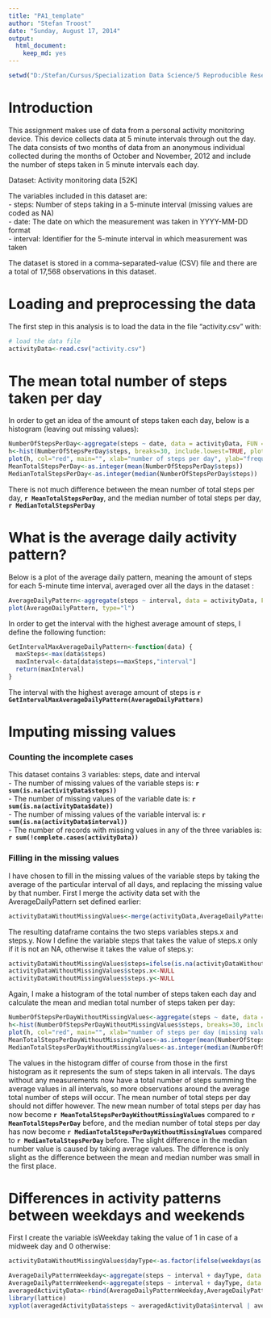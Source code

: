 ```yaml
---
title: "PA1_template"
author: "Stefan Troost"
date: "Sunday, August 17, 2014"
output:
  html_document:
    keep_md: yes
---
```


```r
setwd("D:/Stefan/Cursus/Specialization Data Science/5 Reproducible Research/Peer Assessment 1/")
```

# Introduction
This assignment makes use of data from a personal activity monitoring device. This device collects data at 5 minute intervals through out the day. The data consists of two months of data from an anonymous individual collected during the months of October and November, 2012 and include the number of steps taken in 5 minute intervals each day.  
  
Dataset: Activity monitoring data [52K]  
  
The variables included in this dataset are:  
- steps: Number of steps taking in a 5-minute interval (missing values are coded as NA)  
- date: The date on which the measurement was taken in YYYY-MM-DD format  
- interval: Identifier for the 5-minute interval in which measurement was taken  
  
The dataset is stored in a comma-separated-value (CSV) file and there are a total of 17,568 observations in this dataset.

# Loading and preprocessing the data
The first step in this analysis is to load the data in the file "activity.csv" with:
```r
# load the data file
activityData<-read.csv("activity.csv")
```

# The mean total number of steps taken per day
In order to get an idea of the amount of steps taken each day, below is a histogram  (leaving out missing values):  
```r
NumberOfStepsPerDay<-aggregate(steps ~ date, data = activityData, FUN = sum, na.action = na.omit)
h<-hist(NumberOfStepsPerDay$steps, breaks=30, include.lowest=TRUE, plot=FALSE)
plot(h, col="red", main="", xlab="number of steps per day", ylab="frequency (%)")
MeanTotalStepsPerDay<-as.integer(mean(NumberOfStepsPerDay$steps))
MedianTotalStepsPerDay<-as.integer(median(NumberOfStepsPerDay$steps))
```
  
There is not much difference between the mean number of total steps per day, **`r MeanTotalStepsPerDay`**, and the median number of total steps per day, **`r MedianTotalStepsPerDay`**

# What is the average daily activity pattern?
Below is a plot of the average daily pattern, meaning the amount of steps for each 5-minute time interval, averaged over all the days in the dataset :  
```r
AverageDailyPattern<-aggregate(steps ~ interval, data = activityData, FUN = mean, na.action = na.omit)
plot(AverageDailyPattern, type="l")
```

In order to get the interval with the highest average amount of steps, I define the following function:  
```r
GetIntervalMaxAverageDailyPattern<-function(data) {
  maxSteps<-max(data$steps)
  maxInterval<-data[data$steps==maxSteps,"interval"]
  return(maxInterval)
}
```

The interval with the highest average amount of steps is **`r GetIntervalMaxAverageDailyPattern(AverageDailyPattern)`**

# Imputing missing values
### Counting the incomplete cases
This dataset contains 3 variables: steps, date and interval  
- The number of missing values of the variable steps is: **`r sum(is.na(activityData$steps))`**  
- The number of missing values of the variable date is: **`r sum(is.na(activityData$date))`**  
- The number of missing values of the variable interval is: **`r sum(is.na(activityData$interval))`**  
- The number of records with missing values in any of the three variables is: **`r sum(!complete.cases(activityData))`**

### Filling in the missing values
I have chosen to fill in the missing values of the variable steps by taking the average of the particular interval of all days, and replacing the missing value by that number. First I merge the activity data set with the AverageDailyPattern set defined earlier:
```r
activityDataWithoutMissingValues<-merge(activityData,AverageDailyPattern,by.x="interval",by.y="interval")
```
The resulting dataframe contains the two steps variables steps.x and steps.y. Now I define the variable steps that takes the value of steps.x only if it is not an NA, otherwise it takes the value of steps.y: 
```r
activityDataWithoutMissingValues$steps=ifelse(is.na(activityDataWithoutMissingValues$steps.x),activityDataWithoutMissingValues$steps.y,activityDataWithoutMissingValues$steps.x)
activityDataWithoutMissingValues$steps.x<-NULL
activityDataWithoutMissingValues$steps.y<-NULL
```
    
Again, I make a histogram of the total number of steps taken each day and calculate the mean and median total number of steps taken per day: 
  
```r
NumberOfStepsPerDayWithoutMissingValues<-aggregate(steps ~ date, data = activityDataWithoutMissingValues, FUN = sum, na.action = na.omit)
h<-hist(NumberOfStepsPerDayWithoutMissingValues$steps, breaks=30, include.lowest=TRUE, plot=FALSE)
plot(h, col="red", main="", xlab="number of steps per day (missing values corrected)", ylab="frequency (%)")
MeanTotalStepsPerDayWithoutMissingValues<-as.integer(mean(NumberOfStepsPerDayWithoutMissingValues$steps))
MedianTotalStepsPerDayWithoutMissingValues<-as.integer(median(NumberOfStepsPerDayWithoutMissingValues$steps))
```
  
The values in the histogram differ of course from those in the first histogram as it represents the sum of steps taken in all intervals. The days without any measurements now have a total number of steps summing the average values in all intervals, so more observations around the average total number of steps will occur. The mean number of total steps per day should not differ however. The new mean number of total steps per day has now become **`r MeanTotalStepsPerDayWithoutMissingValues`** compared to **`r MeanTotalStepsPerDay`** before, and the median number of total steps per day has now become **`r MedianTotalStepsPerDayWithoutMissingValues`** compared to **`r MedianTotalStepsPerDay`** before. The slight difference in the median number value is caused by taking average values. The difference is only slight as the difference between the mean and median number was small in the first place.

# Differences in activity patterns between weekdays and weekends
First I create the variable isWeekday taking the value of 1 in case of a midweek day and 0 otherwise:  
```r
activityDataWithoutMissingValues$dayType<-as.factor(ifelse(weekdays(as.Date(activityDataWithoutMissingValues$date)) %in% c("Saturday", "Sunday"),"weekend","weekday"))
```

```r
AverageDailyPatternWeekday<-aggregate(steps ~ interval + dayType, data = subset(activityDataWithoutMissingValues,dayType=="weekday"), FUN = mean, na.action = na.omit)
AverageDailyPatternWeekend<-aggregate(steps ~ interval + dayType, data = subset(activityDataWithoutMissingValues,dayType=="weekend"), FUN = mean, na.action = na.omit)
averagedActivityData<-rbind(AverageDailyPatternWeekday,AverageDailyPatternWeekend)
library(lattice)
xyplot(averagedActivityData$steps ~ averagedActivityData$interval | averagedActivityData$dayType,xlab="Interval",ylab="average number of steps",type="l",layout=c(1,2))
```
